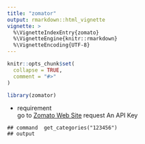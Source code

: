 ```yaml
---
title: "zomator"
output: rmarkdown::html_vignette
vignette: >
  %\VignetteIndexEntry{zomato}
  %\VignetteEngine{knitr::rmarkdown}
  %\VignetteEncoding{UTF-8}
---
```


```r
knitr::opts_chunk$set(
  collapse = TRUE,
  comment = "#>"
)
```

```r
library(zomator)
```
* requirement  
 go to [Zomato Web Site](https://developers.zomato.com/api#headline1) request An API Key


```getcategories

## command  get_categories("123456")
## output


```


```getcities

```


```getcollections

```



```getcuisines

```



```getgetdailymenu

```


```getestablishments

```


```getgeocode

```



```getlocation_details

```


```getlocations

```

```getgetrestaurant

```


```getreviews

```


```getsearch

```














